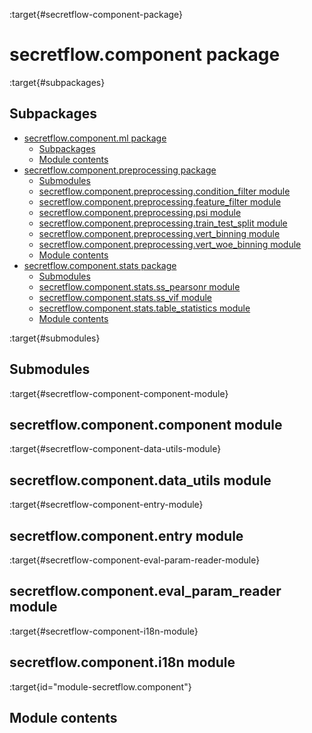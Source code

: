:target{#secretflow-component-package}

# secretflow\.component package

:target{#subpackages}

## Subpackages

<TableOfContents>


  - [secretflow.component.ml package](secretflow.component.component.ml.mdx)
    - [Subpackages](secretflow.component.component.ml.mdx#subpackages)
    - [Module contents](secretflow.component.component.ml.mdx#module-secretflow.component.ml)
  - [secretflow.component.preprocessing package](secretflow.component.component.preprocessing.mdx)
    - [Submodules](secretflow.component.component.preprocessing.mdx#submodules)
    - [secretflow.component.preprocessing.condition\_filter module](secretflow.component.component.preprocessing.mdx#secretflow-component-preprocessing-condition-filter-module)
    - [secretflow.component.preprocessing.feature\_filter module](secretflow.component.component.preprocessing.mdx#secretflow-component-preprocessing-feature-filter-module)
    - [secretflow.component.preprocessing.psi module](secretflow.component.component.preprocessing.mdx#secretflow-component-preprocessing-psi-module)
    - [secretflow.component.preprocessing.train\_test\_split module](secretflow.component.component.preprocessing.mdx#secretflow-component-preprocessing-train-test-split-module)
    - [secretflow.component.preprocessing.vert\_binning module](secretflow.component.component.preprocessing.mdx#secretflow-component-preprocessing-vert-binning-module)
    - [secretflow.component.preprocessing.vert\_woe\_binning module](secretflow.component.component.preprocessing.mdx#secretflow-component-preprocessing-vert-woe-binning-module)
    - [Module contents](secretflow.component.component.preprocessing.mdx#module-secretflow.component.preprocessing)
  - [secretflow.component.stats package](secretflow.component.component.stats.mdx)
    - [Submodules](secretflow.component.component.stats.mdx#submodules)
    - [secretflow.component.stats.ss\_pearsonr module](secretflow.component.component.stats.mdx#secretflow-component-stats-ss-pearsonr-module)
    - [secretflow.component.stats.ss\_vif module](secretflow.component.component.stats.mdx#secretflow-component-stats-ss-vif-module)
    - [secretflow.component.stats.table\_statistics module](secretflow.component.component.stats.mdx#secretflow-component-stats-table-statistics-module)
    - [Module contents](secretflow.component.component.stats.mdx#module-secretflow.component.stats)
</TableOfContents>

:target{#submodules}

## Submodules

:target{#secretflow-component-component-module}

## secretflow\.component.component module

:target{#secretflow-component-data-utils-module}

## secretflow\.component.data\_utils module

:target{#secretflow-component-entry-module}

## secretflow\.component.entry module

:target{#secretflow-component-eval-param-reader-module}

## secretflow\.component.eval\_param\_reader module

:target{#secretflow-component-i18n-module}

## secretflow\.component.i18n module

:target{id="module-secretflow.component"}

## Module contents
